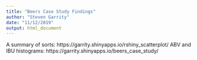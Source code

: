 ```yaml
---
title: "Beers Case Study Findings"
author: "Steven Garrity"
date: "11/12/2019"
output: html_document
---
```


A summary of sorts: https://garrity.shinyapps.io/rshiny_scatterplot/
ABV and IBU histograms:  https://garrity.shinyapps.io/beers_case_study/

